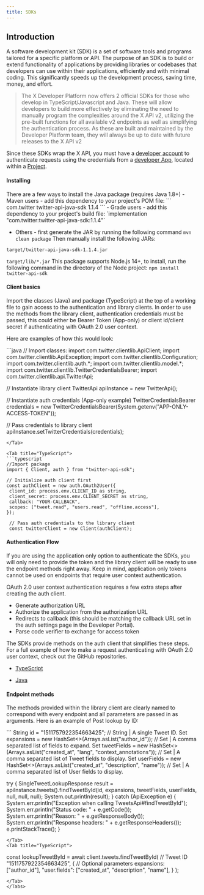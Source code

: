 ```yaml
---
title: SDKs
---
```


## Introduction

A software development kit (SDK) is a set of software tools and programs tailored for a specific platform or API. The purpose of an SDK is to build or extend functionality of applications by providing libraries or codebases that developers can use within their applications, efficiently and with minimal coding. This significantly speeds up the development process, saving time, money, and effort.

> The X Developer Platform now offers 2 official SDKs for those who develop in TypeScript/Javascript and Java. These will allow developers to build more effectively by eliminating the need to manually program the complexities around the X API v2, utilizing the pre-built functions for all available v2 endpoints as well as simplifying the authentication process. As these are built and maintained by the Developer Platform team, they will always be up to date with future releases to the X API v2

Since these SDKs wrap the X API, you must have a [developer account](https://developer.x.com/en/portal/dashboard) to authenticate requests using the credentials from a [developer App](https://developer.twitter.com/en/docs/apps), located within a [Project](https://developer.twitter.com/en/docs/projects).

#### Installing

<Tabs>
<Tab title="Java">
There are a few ways to install the Java package (requires Java 1.8+)
- Maven users - add this dependency to your project's POM file:
```
<dependency>
  <groupId>com.twitter</groupId>
  <artifactId>twitter-api-java-sdk</artifactId>
  <version>1.1.4</version>
</dependency>
```
- Grade users - add this dependency to your project's build file:
`implementation "com.twitter:twitter-api-java-sdk:1.1.4"`

- Others - first generate the JAR by running the following command
`mvn clean package`
Then manually install the following JARs:

`target/twitter-api-java-sdk-1.1.4.jar`

`target/lib/*.jar`
</Tab>
<Tab title="TypeScript">
This package supports Node.js 14+, to install, run the following command in the directory of the Node project:
`npm install twitter-api-sdk`
</Tab>
</Tabs>




#### Client basics

Import the classes (Java) and package (TypeScript) at the top of a working file to gain access to the authentication and library clients. In order to use the methods from the library client, authentication credentials must be passed, this could either be Bearer Token (App-only) or client id/client secret if authenticating with OAuth 2.0 user context.

Here are examples of how this would look:

<Tabs>
<Tab title="Java">
```java
// Import classes:
import com.twitter.clientlib.ApiClient;
import com.twitter.clientlib.ApiException;
import com.twitter.clientlib.Configuration;
import com.twitter.clientlib.auth.*;
import com.twitter.clientlib.model.*;
import com.twitter.clientlib.TwitterCredentialsBearer;
import com.twitter.clientlib.api.TwitterApi;

// Instantiate library client
TwitterApi apiInstance = new TwitterApi();

// Instantiate auth credentials (App-only example)
TwitterCredentialsBearer credentials = new TwitterCredentialsBearer(System.getenv("APP-ONLY-ACCESS-TOKEN"));

// Pass credentials to library client
apiInstance.setTwitterCredentials(credentials);
```
</Tab>

<Tab title="TypeScript">
```typescript
//Import package
import { Client, auth } from "twitter-api-sdk";

// Initialize auth client first
const authClient = new auth.OAuth2User({
 client_id: process.env.CLIENT_ID as string,
 client_secret: process.env.CLIENT_SECRET as string,
 callback: "YOUR-CALLBACK",
 scopes: ["tweet.read", "users.read", "offline.access"],
});

 // Pass auth credentials to the library client
 const twitterClient = new Client(authClient);
```
</Tab>
</Tabs>

#### Authentication Flow

If you are using the application only option to authenticate the SDKs, you will only need to provide the token and the library client will be ready to use the endpoint methods right away. Keep in mind, application only tokens cannot be used on endpoints that require user context authentication.

OAuth 2.0 user context authentication requires a few extra steps after creating the auth client.

- Generate authorization URL
- Authorize the application from the authorization URL
- Redirects to callback (this should be matching the callback URL set in the auth settings page in the Developer Portal).
- Parse code verifier to exchange for access token

The SDKs provide methods on the auth client that simplifies these steps. For a full example of how to make a request authenticating with OAuth 2.0 user context, check out the GitHub repositories.

- [TypeScript](https://github.com/xdevplatform/twitter-api-typescript-sdk/blob/main/examples/oauth2-callback_pkce_s256.ts)

- [Java](https://github.com/xdevplatform/twitter-api-java-sdk/blob/main/examples/src/main/java/com/twitter/clientlib/auth/OAuth20GetAccessToken.java)

#### Endpoint methods

The methods provided within the library client are clearly named to correspond with every endpoint and all parameters are passed in as arguments.
Here is an example of Post lookup by ID:

<Tabs>
<Tab title="JavaScript">
```
String id = "1511757922354663425"; // String | A single Tweet ID.
Set<String> expansions = new HashSet<>(Arrays.asList("author_id")); // Set<String> | A comma separated list of fields to expand.
Set<String> tweetFields = new HashSet<>(Arrays.asList("created_at", "lang", "context_annotations")); // Set<String> | A comma separated list of Tweet fields to display.
Set<String> userFields = new HashSet<>(Arrays.asList("created_at", "description", "name")); // Set<String> | A comma separated list of User fields to display.

try {
 SingleTweetLookupResponse result = apiInstance.tweets().findTweetById(id, expansions, tweetFields, userFields, null, null, null);
 System.out.println(result);
} catch (ApiException e) {
 System.err.println("Exception when calling TweetsApi#findTweetById");
 System.err.println("Status code: " + e.getCode());
 System.err.println("Reason: " + e.getResponseBody());
 System.err.println("Response headers: " + e.getResponseHeaders());
 e.printStackTrace();
}

```
</Tab>
<Tab title="TypeScript">
```
const lookupTweetById = await client.tweets.findTweetById(
  // Tweet ID
  "1511757922354663425",
  {
    // Optional parameters
    expansions: ["author_id"],
    "user.fields": ["created_at", "description", "name"],
  }
);
```
</Tab>
</Tabs>
